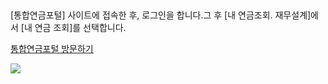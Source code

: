 <br>

[통합연금포털] 사이트에 접속한 후, 로그인을 합니다.그 후 [내 연금조회. 재무설계]에서 [내 연금 조회]를 선택합니다.

<a href="https://100lifeplan.fss.or.kr/main/main.do" target="_blank">통합연금포털 방문하기</a> 

![](nps_1.png)
